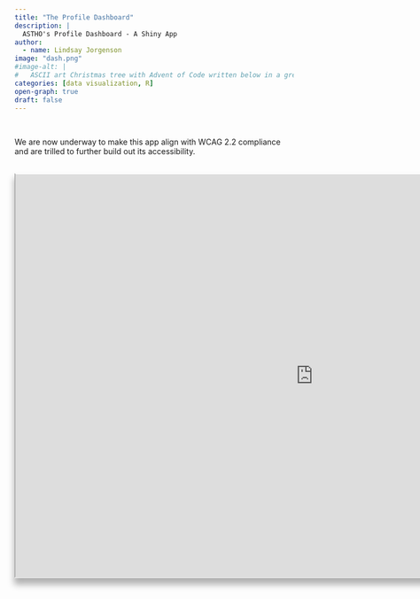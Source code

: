 ```yaml
---
title: "The Profile Dashboard"
description: |
  ASTHO's Profile Dashboard - A Shiny App
author: 
  - name: Lindsay Jorgenson
image: "dash.png"
#image-alt: |
#	ASCII art Christmas tree with Advent of Code written below in a green monospace font.
categories: [data visualization, R]
open-graph: true
draft: false
---
```


<br> 

We are now underway to make this app align with WCAG 2.2 compliance and are trilled to further build out its accessibility. 

<br>
<center>
```{=html}
<style>
    #wrap { width: 1430px; 
            height: 970px; 
            position:relative;}
    #frame { -ms-zoom: 0.75; 
             -webkit-transform: scale(0.75); 
             -webkit-transform-origin: 0 0;
             padding-left: -30px;
             box-shadow: 0px 14px 15px 2px rgba(0,0,0,.3);
             border-top: 2px solid white}
</style>
<div id="wrap">
<iframe id="frame" src="https://astho.shinyapps.io/profile/" width="100%" height="100%" ></iframe>
</div>
```
